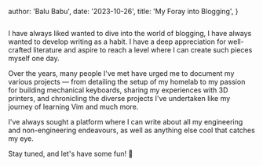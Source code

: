 
  author: 'Balu Babu',
  date: '2023-10-26',
  title: 'My Foray into Blogging',
}


<Image src={windChime} alt="" />

I have always liked wanted to dive into the world of blogging, I have always wanted to develop writing as a habit. I have a deep appreciation for well-crafted literature and aspire to reach a level where I can create such pieces myself one day.

Over the years, many people I've met have urged me to document my various projects — from detailing the setup of my homelab to my passion for building mechanical keyboards, sharing my experiences with 3D printers, and chronicling the diverse projects I've undertaken like my journey of learning Vim and much more.

I've always sought a platform where I can write about all my engineering and non-engineering endeavours, as well as anything else cool that catches my eye.

Stay tuned, and let's have some fun! 🚀
